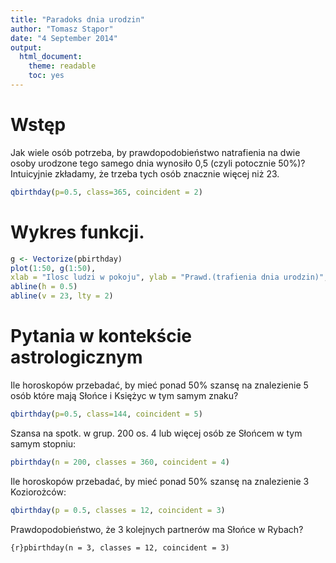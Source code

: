 ```yaml
---
title: "Paradoks dnia urodzin"
author: "Tomasz Stąpor"
date: "4 September 2014"
output:
  html_document:
    theme: readable
    toc: yes
---
```


# Wstęp

Jak wiele osób potrzeba, by prawdopodobieństwo natrafienia na dwie osoby urodzone tego samego dnia wynosiło 0,5 (czyli potocznie 50%)? Intuicyjnie zkładamy, że trzeba tych osób znacznie więcej niż 23.

```r
qbirthday(p=0.5, class=365, coincident = 2)
```

# Wykres funkcji.

```r
g <- Vectorize(pbirthday)
plot(1:50, g(1:50),
xlab = "Ilosc ludzi w pokoju", ylab = "Prawd.(trafienia dnia urodzin)", main = "Paradoks dnia urodzin")
abline(h = 0.5)
abline(v = 23, lty = 2)
```

# Pytania w kontekście astrologicznym

Ile horoskopów przebadać, by mieć ponad 50% szansę na znalezienie 5 osób które mają Słońce i Księżyc w tym samym znaku?

```r
qbirthday(p=0.5, class=144, coincident = 5)
```

Szansa na spotk. w grup. 200 os. 4 lub więcej osób ze Słońcem w tym samym stopniu:

```r
pbirthday(n = 200, classes = 360, coincident = 4)
```

Ile horoskopów przebadać, by mieć ponad 50% szansę na znalezienie 3 Koziorożców:

```r
qbirthday(p = 0.5, classes = 12, coincident = 3)
```

Prawdopodobieństwo, że 3 kolejnych partnerów ma Słońce w Rybach?

```
{r}pbirthday(n = 3, classes = 12, coincident = 3)
```

